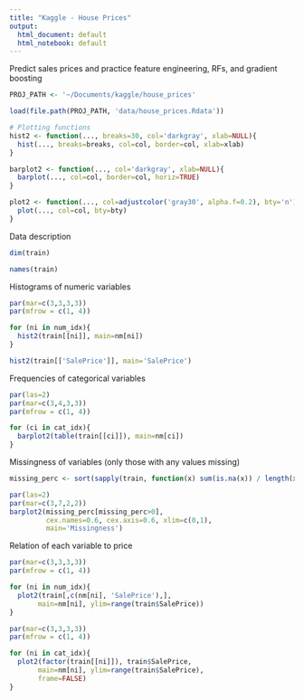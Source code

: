 ```yaml
---
title: "Kaggle - House Prices"
output:
  html_document: default
  html_notebook: default
---
```


Predict sales prices and practice feature engineering, RFs, and gradient boosting

```r
PROJ_PATH <- '~/Documents/kaggle/house_prices'

load(file.path(PROJ_PATH, 'data/house_prices.Rdata'))

# Plotting functions
hist2 <- function(..., breaks=30, col='darkgray', xlab=NULL){
  hist(..., breaks=breaks, col=col, border=col, xlab=xlab)
}

barplot2 <- function(..., col='darkgray', xlab=NULL){
  barplot(..., col=col, border=col, horiz=TRUE)
}

plot2 <- function(..., col=adjustcolor('gray30', alpha.f=0.2), bty='n'){
  plot(..., col=col, bty=bty)
}
```

Data description
```r
dim(train)
```

```r
names(train)
```

 Histograms of numeric variables
```r
par(mar=c(3,3,3,3))
par(mfrow = c(1, 4))

for (ni in num_idx){
  hist2(train[[ni]], main=nm[ni])
}

```
```r
hist2(train[['SalePrice']], main='SalePrice')
```

Frequencies of categorical variables
```r
par(las=2)
par(mar=c(3,4,3,3))
par(mfrow = c(1, 4))

for (ci in cat_idx){
  barplot2(table(train[[ci]]), main=nm[ci])
}
```

Missingness of variables (only those with any values missing)
```r
missing_perc <- sort(sapply(train, function(x) sum(is.na(x)) / length(x)))

par(las=2)
par(mar=c(3,7,2,2))
barplot2(missing_perc[missing_perc>0],
         cex.names=0.6, cex.axis=0.6, xlim=c(0,1),
         main='Missingness')
```

Relation of each variable to price
```r

par(mar=c(3,3,3,3))
par(mfrow = c(1, 4))

for (ni in num_idx){
  plot2(train[,c(nm[ni], 'SalePrice'),],
       main=nm[ni], ylim=range(train$SalePrice))
}
```
```r

par(mar=c(3,3,3,3))
par(mfrow = c(1, 4))

for (ni in cat_idx){
  plot2(factor(train[[ni]]), train$SalePrice,
       main=nm[ni], ylim=range(train$SalePrice),
       frame=FALSE)
}
```



